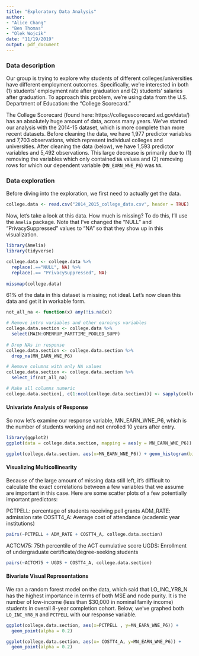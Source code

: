 ```yaml
---
title: "Exploratory Data Analysis"
author: 
- "Alice Chang"
- "Ben Thomas"
- "Olek Wojcik"
date: "11/19/2019"
output: pdf_document
---
```


### Data description

Our group is trying to explore why students of different colleges/universities have different employment outcomes. Specifically, we're interested in both (1) students' employment rate after graduation and (2) students' salaries after graduation. To approach this problem, we're using data from the U.S. Department of Education: the "College Scorecard." 
  
The College Scorecard (found here: https://collegescorecard.ed.gov/data/) has an absolutely huge amount of data, across many years. We've started our analysis with the 2014-15 dataset, which is more complete than more recent datasets. Before cleaning the data, we have 1,977 predictor variables and 7,703 observations, which represent individual colleges and universities. After cleaning the data (below), we have 1,593 predictor variables and 5,492 observations. This large decrease is primarily due to (1) removing the variables which only contained `NA` values and (2) removing rows for which our dependent variable (`MN_EARN_WNE_P6`) was `NA`. 

### Data exploration

Before diving into the exploration, we first need to actually get the data. 

```r
college.data <- read.csv("2014_2015_college_data.csv", header = TRUE)
```

Now, let's take a look at this data. How much is missing? To do this, I'll use the `Amelia` package. Note that I've changed the "NULL" and "PrivacySuppressed" values to "NA" so that they show up in this visualization. 

```r
library(Amelia)
library(tidyverse)

college.data <- college.data %>%
  replace(.=="NULL", NA) %>%
  replace(.== "PrivacySuppressed", NA)
  
missmap(college.data)
```

61% of the data in this dataset is missing; not ideal. Let's now clean this data and get it in workable form. 

```r
not_all_na <- function(x) any(!is.na(x))

# Remove intro variables and other earnings variables
college.data.section <- college.data %>%
  select(MAIN:OMENRUP_PARTTIME_POOLED_SUPP)
  
# Drop NAs in response
college.data.section <- college.data.section %>% 
  drop_na(MN_EARN_WNE_P6)

# Remove columns with only NA values
college.data.section <- college.data.section %>% 
  select_if(not_all_na)

# Make all columns numeric
college.data.section[, c(1:ncol(college.data.section))] <- sapply(college.data.section[, c(1:ncol(college.data.section))], as.numeric)

```

#### Univariate Analysis of Response

So now let's examine our response variable, MN_EARN_WNE_P6, which is the number of students working and not enrolled 10 years after entry.

```r
library(ggplot2)
ggplot(data = college.data.section, mapping = aes(y = MN_EARN_WNE_P6)) + geom_boxplot() + labs(y = "Count of Students Working After Ten Years", title = "Boxplot of Response Variable")
```

```r
ggplot(college.data.section, aes(x=MN_EARN_WNE_P6)) + geom_histogram(binwidth = 4)
```

#### Visualizing Multicollinearity

Because of the large amount of missing data still left, it's difficult to calculate the exact correlations between a few variables that we assume are important in this case. Here are some scatter plots of a few potentially important predictors:

PCTPELL: percentage of students receiving pell grants
ADM_RATE: admission rate
COSTT4_A: Average cost of attendance (academic year institutions)

```r
pairs(~PCTPELL + ADM_RATE + COSTT4_A, college.data.section)
```
ACTCM75: 75th percentile of the ACT cumulative score
UGDS: Enrollment of undergraduate certificate/degree-seeking students

```r
pairs(~ACTCM75 + UGDS + COSTT4_A, college.data.section)
```

#### Bivariate Visual Representations

We ran a random forest model on the data, which said that LO_INC_YR8_N has the highest importance in terms of both MSE and node purity. It is the number of low-income (less than $30,000 in nominal family income) students in overall 8-year completion cohort. Below, we've graphed both `LO_INC_YR8_N` and `PCTPELL` with our response variable. 

```r
ggplot(college.data.section, aes(x=PCTPELL , y=MN_EARN_WNE_P6)) + 
  geom_point(alpha = 0.2)
```

```r
ggplot(college.data.section, aes(x= COSTT4_A, y=MN_EARN_WNE_P6)) + 
  geom_point(alpha = 0.2)
```


